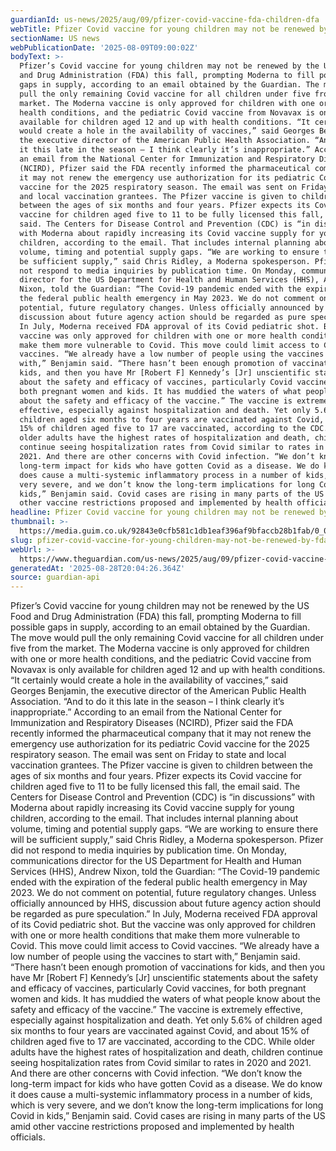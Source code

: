 ```yaml
---
guardianId: us-news/2025/aug/09/pfizer-covid-vaccine-fda-children-dfa
webTitle: Pfizer Covid vaccine for young children may not be renewed by FDA
sectionName: US news
webPublicationDate: '2025-08-09T09:00:02Z'
bodyText: >-
  Pfizer’s Covid vaccine for young children may not be renewed by the US Food
  and Drug Administration (FDA) this fall, prompting Moderna to fill possible
  gaps in supply, according to an email obtained by the Guardian. The move would
  pull the only remaining Covid vaccine for all children under five from the
  market. The Moderna vaccine is only approved for children with one or more
  health conditions, and the pediatric Covid vaccine from Novavax is only
  available for children aged 12 and up with health conditions. “It certainly
  would create a hole in the availability of vaccines,” said Georges Benjamin,
  the executive director of the American Public Health Association. “And to do
  it this late in the season – I think clearly it’s inappropriate.” According to
  an email from the National Center for Immunization and Respiratory Diseases
  (NCIRD), Pfizer said the FDA recently informed the pharmaceutical company that
  it may not renew the emergency use authorization for its pediatric Covid
  vaccine for the 2025 respiratory season. The email was sent on Friday to state
  and local vaccination grantees. The Pfizer vaccine is given to children
  between the ages of six months and four years. Pfizer expects its Covid
  vaccine for children aged five to 11 to be fully licensed this fall, the email
  said. The Centers for Disease Control and Prevention (CDC) is “in discussions”
  with Moderna about rapidly increasing its Covid vaccine supply for young
  children, according to the email. That includes internal planning about
  volume, timing and potential supply gaps. “We are working to ensure there will
  be sufficient supply,” said Chris Ridley, a Moderna spokesperson. Pfizer did
  not respond to media inquiries by publication time. On Monday, communications
  director for the US Department for Health and Human Services (HHS), Andrew
  Nixon, told the Guardian: “The Covid-19 pandemic ended with the expiration of
  the federal public health emergency in May 2023. We do not comment on
  potential, future regulatory changes. Unless officially announced by HHS,
  discussion about future agency action should be regarded as pure speculation.”
  In July, Moderna received FDA approval of its Covid pediatric shot. But the
  vaccine was only approved for children with one or more health conditions that
  make them more vulnerable to Covid. This move could limit access to Covid
  vaccines. “We already have a low number of people using the vaccines to start
  with,” Benjamin said. “There hasn’t been enough promotion of vaccinations for
  kids, and then you have Mr [Robert F] Kennedy’s [Jr] unscientific statements
  about the safety and efficacy of vaccines, particularly Covid vaccines, for
  both pregnant women and kids. It has muddied the waters of what people know
  about the safety and efficacy of the vaccine.” The vaccine is extremely
  effective, especially against hospitalization and death. Yet only 5.6% of
  children aged six months to four years are vaccinated against Covid, and about
  15% of children aged five to 17 are vaccinated, according to the CDC. While
  older adults have the highest rates of hospitalization and death, children
  continue seeing hospitalization rates from Covid similar to rates in 2020 and
  2021. And there are other concerns with Covid infection. “We don’t know the
  long-term impact for kids who have gotten Covid as a disease. We do know it
  does cause a multi-systemic inflammatory process in a number of kids, which is
  very severe, and we don’t know the long-term implications for long Covid in
  kids,” Benjamin said. Covid cases are rising in many parts of the US amid
  other vaccine restrictions proposed and implemented by health officials.
headline: Pfizer Covid vaccine for young children may not be renewed by FDA
thumbnail: >-
  https://media.guim.co.uk/92843e0cfb581c1db1eaf396af9bfaccb28b1fab/0_0_3915_3131/500.jpg
slug: pfizer-covid-vaccine-for-young-children-may-not-be-renewed-by-fda
webUrl: >-
  https://www.theguardian.com/us-news/2025/aug/09/pfizer-covid-vaccine-fda-children-dfa
generatedAt: '2025-08-28T20:04:26.364Z'
source: guardian-api
---
```

Pfizer’s Covid vaccine for young children may not be renewed by the US Food and Drug Administration (FDA) this fall, prompting Moderna to fill possible gaps in supply, according to an email obtained by the Guardian. The move would pull the only remaining Covid vaccine for all children under five from the market. The Moderna vaccine is only approved for children with one or more health conditions, and the pediatric Covid vaccine from Novavax is only available for children aged 12 and up with health conditions. “It certainly would create a hole in the availability of vaccines,” said Georges Benjamin, the executive director of the American Public Health Association. “And to do it this late in the season – I think clearly it’s inappropriate.” According to an email from the National Center for Immunization and Respiratory Diseases (NCIRD), Pfizer said the FDA recently informed the pharmaceutical company that it may not renew the emergency use authorization for its pediatric Covid vaccine for the 2025 respiratory season. The email was sent on Friday to state and local vaccination grantees. The Pfizer vaccine is given to children between the ages of six months and four years. Pfizer expects its Covid vaccine for children aged five to 11 to be fully licensed this fall, the email said. The Centers for Disease Control and Prevention (CDC) is “in discussions” with Moderna about rapidly increasing its Covid vaccine supply for young children, according to the email. That includes internal planning about volume, timing and potential supply gaps. “We are working to ensure there will be sufficient supply,” said Chris Ridley, a Moderna spokesperson. Pfizer did not respond to media inquiries by publication time. On Monday, communications director for the US Department for Health and Human Services (HHS), Andrew Nixon, told the Guardian: “The Covid-19 pandemic ended with the expiration of the federal public health emergency in May 2023. We do not comment on potential, future regulatory changes. Unless officially announced by HHS, discussion about future agency action should be regarded as pure speculation.” In July, Moderna received FDA approval of its Covid pediatric shot. But the vaccine was only approved for children with one or more health conditions that make them more vulnerable to Covid. This move could limit access to Covid vaccines. “We already have a low number of people using the vaccines to start with,” Benjamin said. “There hasn’t been enough promotion of vaccinations for kids, and then you have Mr [Robert F] Kennedy’s [Jr] unscientific statements about the safety and efficacy of vaccines, particularly Covid vaccines, for both pregnant women and kids. It has muddied the waters of what people know about the safety and efficacy of the vaccine.” The vaccine is extremely effective, especially against hospitalization and death. Yet only 5.6% of children aged six months to four years are vaccinated against Covid, and about 15% of children aged five to 17 are vaccinated, according to the CDC. While older adults have the highest rates of hospitalization and death, children continue seeing hospitalization rates from Covid similar to rates in 2020 and 2021. And there are other concerns with Covid infection. “We don’t know the long-term impact for kids who have gotten Covid as a disease. We do know it does cause a multi-systemic inflammatory process in a number of kids, which is very severe, and we don’t know the long-term implications for long Covid in kids,” Benjamin said. Covid cases are rising in many parts of the US amid other vaccine restrictions proposed and implemented by health officials.
